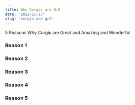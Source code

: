 ```yaml
---
title: Why Corgis are Gr8
date: "2022-11-17"
slug: "corgis-are-gr8"
---
```


5 Reasons Why Corgis are Great and Amazing and Wonderful

### Reason 1
### Reason 2
### Reason 3
### Reason 4
### Reason 5

